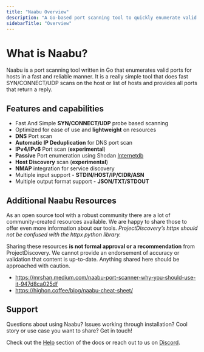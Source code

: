 ```yaml
---
title: "Naabu Overview"
description: "A Go-based port scanning tool to quickly enumerate valid ports"
sidebarTitle: "Overview"
---
```


# What is **Naabu?**

Naabu is a port scanning tool written in Go that enumerates valid ports for hosts in a fast and reliable manner. It is a really simple tool that does fast SYN/CONNECT/UDP scans on the host or list of hosts and provides all ports that return a reply.

## Features and capabilities

 - Fast And Simple **SYN/CONNECT/UDP** probe based scanning
 - Optimized for ease of use and **lightweight** on resources
 - **DNS** Port scan
 - **Automatic IP Deduplication** for DNS port scan
 - **IPv4/IPv6** Port scan (**experimental**)
 - **Passive** Port enumeration using Shodan [Internetdb](https://internetdb.shodan.io)
 - **Host Discovery** scan (**experimental**)
 - **NMAP** integration for service discovery
 - Multiple input support - **STDIN/HOST/IP/CIDR/ASN**
 - Multiple output format support - **JSON/TXT/STDOUT**

## Additional Naabu Resources

As an open source tool with a robust community there are a lot of community-created resources available. 
We are happy to share those to offer even more information about our tools. 
<i>ProjectDiscovery’s httpx should not be confused with the httpx python library.</i>

<Note>Sharing these resources **is not formal approval or a recommendation** from ProjectDiscovery. 
We cannot provide an endorsement of accuracy or validation that content is up-to-date. Anything shared here should be approached with caution.</Note> 

- https://mrshan.medium.com/naabu-port-scanner-why-you-should-use-it-947d8ca025df
- https://highon.coffee/blog/naabu-cheat-sheet/

## Support 
Questions about using Naabu? Issues working through installation? Cool story or use case you want to share? Get in touch! 

Check out the [Help](/help) section of the docs or reach out to us on [Discord](https://discord.com/invite/projectdiscovery). 